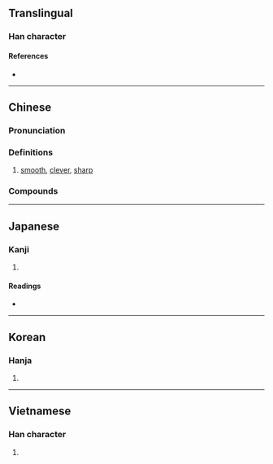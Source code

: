 {{character info/new}}
==Translingual==

===Han character===
{{Han char|rn=9|rad=人|as=07|sn=9|four=22200|canj=OHDN|ids=⿰亻利}}

====References====
* {{Han ref|kx=0104.240|dkj=00682|dj=0221.080|hdz=10162.120|uh=4FD0|ud=20432|bh=AB57|bd=43863}}

----

==Chinese==
{{zh-forms}}

===Pronunciation===
{{zh-pron
|m=lì
|c=lei6
|mn=lī
|cat=
}}

===Definitions===
{{zh-hanzi}}

# [[smooth]], [[clever]], [[sharp]]

===Compounds===
{{zh-der|伶俐|俐便|口齒伶俐|俐落|伶俐人|俐齒伶牙|不伶不俐|伶俐嘴乖|不伶俐|乾淨俐落|俐亮|伶俐乖覺|伶伶俐俐|伶俐聰敏|伶牙俐齒|伶口俐舌|伶牙俐嘴|百伶百俐|爽俐|聰明伶俐}}

----

==Japanese==

===Kanji===
{{ja-kanji|grade=|rs=人07}}

# {{defn|lang=ja|sort=人07}}

====Readings====
* {{ja-readings|on=[[り]] (ri)|kun=[[かしこい]] (kashikoi)}}

----

==Korean==

===Hanja===
{{ko-hanja|hangeul=리|rv=ri|mr=ri}}

# {{defn|lang=ko|sort=人07}}

----

==Vietnamese==

===Han character===
{{vi-hantu|[[lợi]], [[lời]]|rs=人07}}

# {{defn|lang=vi|sort=人07}}